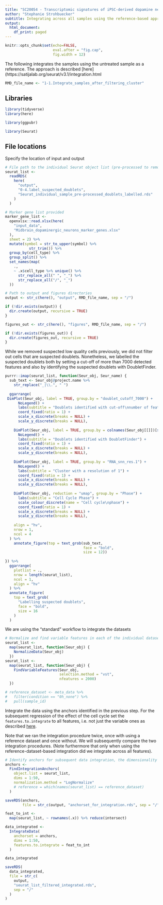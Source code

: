 ```yaml
---
title: "SC20054 - Transcriptomic signatures of iPSC-derived dopamine neurons"
author: "Stephanie Strohbuecker"
subtitle: Integrating across all samples using the reference-based approach
output:
  html_document:
    df_print: paged
---
```


```r
knitr::opts_chunk$set(echo=FALSE,
                      eval.after = "fig.cap",
                      fig.width = 12)
```

The following integrates the samples using the untreated sample as a reference. The approach is described [here](https://satijalab.org/seurat/v3.1/integration.html

```r
RMD_file_name <- "1-1.Integrate_samples_after_filtering_cluster"
```


## Libraries

```r
library(tidyverse)
library(here)

library(ggpubr)

library(Seurat)
```

## File locations
Specify the location of input and output
```r
# File path to the individual Seurat object list (pre-processed to remove low quality cells, label suspected doublets)
seurat_list <-
  readRDS(
    here(
      "output",
      "0-4.label_suspected_doublets",
      "Seurat_individual_sample_pre-processed_doublets_labelled.rds"
    )
  )

# Marker gene list provided
marker_gene_list <-
  openxlsx::read.xlsx(here(
    "input_data",
    "Midbrain_dopaminergic_neurons_marker_genes.xlsx"
  ),
  sheet = 2) %>%
  mutate(symbol = str_to_upper(symbol) %>% 
           str_trim()) %>% 
  group_by(cell_type) %>%
  group_split() %>%
  set_names(map(
    .,
    ~ .x$cell_type %>% unique() %>% 
      str_replace_all(" ", "_") %>% 
      str_replace_all("/", "_")
  ))

# Path to output and figures directories
output <- str_c(here(), "output", RMD_file_name, sep = "/")

if (!dir.exists(output)) {
  dir.create(output, recursive = TRUE)
}

figures_out <- str_c(here(), "figures", RMD_file_name, sep = "/")

if (!dir.exists(figures_out)) {
  dir.create(figures_out, recursive = TRUE)
}
```

While we removed suspected low quality cells previously, we did not filter out cells that are suspected doublets. Nonetheless, we labelled the suspected doublets both by setting a cut-off of more than 7000 detected features and also by identifying the suspected doublets with DoubletFinder.
```r
purrr::imap(seurat_list, function(Seur_obj, Seur_name) {
  sub_text <- Seur_obj@project.name %>%
    str_replace("_|\\.", " ") 
  
  ggarrange(
 DimPlot(Seur_obj, label = TRUE, group.by = "doublet_cutoff_7000") +
      NoLegend() +
      labs(subtitle = "Doublets identified with cut-off\nnumber of features > 7000") +
      coord_fixed(ratio = 1) +
      scale_x_discrete(breaks = NULL) +
      scale_y_discrete(breaks = NULL),
    
    DimPlot(Seur_obj, label = TRUE, group.by = colnames(Seur_obj[[]])[str_detect(colnames(Seur_obj[[]]), "^DF")]) +
      NoLegend() +
      labs(subtitle = "Doublets identified with DoubletFinder") +
      coord_fixed(ratio = 1) +
      scale_x_discrete(breaks = NULL) +
      scale_y_discrete(breaks = NULL),
    
    DimPlot(Seur_obj, label = TRUE, group.by = "RNA_snn_res.1") +
      NoLegend() +
      labs(subtitle = "Cluster with a resolution of 1") +
      coord_fixed(ratio = 1) +
      scale_x_discrete(breaks = NULL) +
      scale_y_discrete(breaks = NULL),
    
    DimPlot(Seur_obj, reduction = "umap", group.by = "Phase") +
      labs(subtitle = "Cell Cycle Phase") +
      scale_colour_discrete(name = "Cell cycle\nphase") +
      coord_fixed(ratio = 1) +
      scale_x_discrete(breaks = NULL) +
      scale_y_discrete(breaks = NULL),
    
    align = "hv",
    nrow = 1,
    ncol = 4
  ) %>%
    annotate_figure(top = text_grob(sub_text,
                                    face = "bold",
                                    size = 12))
  
}) %>%
  ggarrange(
    plotlist = .,
    nrow = length(seurat_list),
    ncol = 1,
    align = "hv"
  ) %>%
  annotate_figure(
    top = text_grob(
      "Labelling suspected doublets",
      face = "bold",
      size = 16
    )
  )
```

We are using the "standard " workflow to integrate the datasets
```r
# Normalize and find variable features in each of the individual datasets
seurat_list <-
  map(seurat_list, function(Seur_obj) {
    NormalizeData(Seur_obj)
  })
seurat_list <-
  map(seurat_list, function(Seur_obj) {
    FindVariableFeatures(Seur_obj,
                         selection.method = "vst",
                         nfeatures = 2000)
  })
```

```r
# reference_dataset <- meta_data %>%
#   filter(condition == "0h_none") %>%
#   pull(sample_id)
```

Integrate the data using the anchors identified in the previous step. For the subsequent regression of the effect of the cell cycle set the `features.to.integrate` to all features, i.e. not just the variable ones as described [here](https://github.com/satijalab/seurat/issues/1500).

Note that we ran the integration procedure twice, once with using a reference dataset and once without. We will subsequently compare the two integration procedures. (Note furthermore that only when using  the reference-dataset-based integration did we integrate across all features).
```r
# Identify anchors for subsequent data integration, the dimensionality of the dataset is set to 30 by default but may be varied over a broad range, e.g. between 10 and 50
anchors <-
  FindIntegrationAnchors(
    object.list = seurat_list,
    dims = 1:50,
    normalization.method = "LogNormalize"
    # reference = which(names(seurat_list) == reference_dataset)
  )
```

```r
saveRDS(anchors,
        file = str_c(output, "anchorset_for_integration.rds", sep = "/"))
```

```r
feat_to_int <-
  map(seurat_list, ~ rownames(.x)) %>% reduce(intersect)

data_integrated <-
  IntegrateData(
    anchorset = anchors,
    dims = 1:50,
    features.to.integrate = feat_to_int
  )

data_integrated

```

```r
saveRDS(
  data_integrated,
  file = str_c(
    output,
    "seurat_list_filtered_integrated.rds",
    sep = "/"
  )
)
```